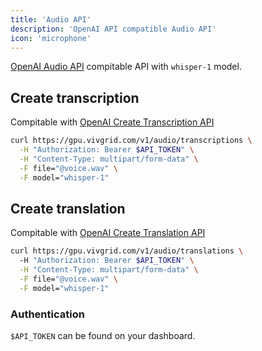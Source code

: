 ```yaml
---
title: 'Audio API'
description: 'OpenAI API compatible Audio API'
icon: 'microphone'
---
```


[OpenAI Audio API](https://platform.openai.com/docs/api-reference/audio) compitable API with `whisper-1` model.

## Create transcription

Compitable with [OpenAI Create Transcription API](https://platform.openai.com/docs/api-reference/audio/createTranscription)

```sh
curl https://gpu.vivgrid.com/v1/audio/transcriptions \
  -H "Authorization: Bearer $API_TOKEN" \
  -H "Content-Type: multipart/form-data" \
  -F file="@voice.wav" \
  -F model="whisper-1"
```

## Create translation 

Compitable with [OpenAI Create Translation API](https://platform.openai.com/docs/api-reference/audio/createTranslation)


```sh
curl https://gpu.vivgrid.com/v1/audio/translations \  
  -H "Authorization: Bearer $API_TOKEN" \
  -H "Content-Type: multipart/form-data" \
  -F file="@voice.wav" \
  -F model="whisper-1"
```

### Authentication

`$API_TOKEN` can be found on your dashboard.